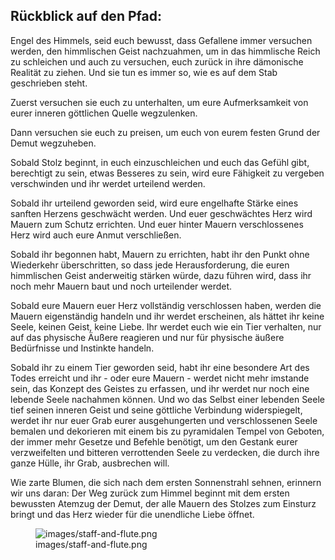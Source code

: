## Rückblick auf den Pfad:

Engel des Himmels, seid euch bewusst, dass Gefallene immer versuchen werden, den himmlischen Geist nachzuahmen, um in das himmlische Reich zu schleichen und auch zu versuchen, euch zurück in ihre dämonische Realität zu ziehen. Und sie tun es immer so, wie es auf dem Stab geschrieben steht.

Zuerst versuchen sie euch zu unterhalten, um eure Aufmerksamkeit von eurer inneren göttlichen Quelle wegzulenken.

Dann versuchen sie euch zu preisen, um euch von eurem festen Grund der Demut wegzuheben.

Sobald Stolz beginnt, in euch einzuschleichen und euch das Gefühl gibt, berechtigt zu sein, etwas Besseres zu sein, wird eure Fähigkeit zu vergeben verschwinden und ihr werdet urteilend werden.

Sobald ihr urteilend geworden seid, wird eure engelhafte Stärke eines sanften Herzens geschwächt werden. Und euer geschwächtes Herz wird Mauern zum Schutz errichten. Und euer hinter Mauern verschlossenes Herz wird auch eure Anmut verschließen.

Sobald ihr begonnen habt, Mauern zu errichten, habt ihr den Punkt ohne Wiederkehr überschritten, so dass jede Herausforderung, die euren himmlischen Geist anderweitig stärken würde, dazu führen wird, dass ihr noch mehr Mauern baut und noch urteilender werdet.

Sobald eure Mauern euer Herz vollständig verschlossen haben, werden die Mauern eigenständig handeln und ihr werdet erscheinen, als hättet ihr keine Seele, keinen Geist, keine Liebe. Ihr werdet euch wie ein Tier verhalten, nur auf das physische Äußere reagieren und nur für physische äußere Bedürfnisse und Instinkte handeln.

Sobald ihr zu einem Tier geworden seid, habt ihr eine besondere Art des Todes erreicht und ihr - oder eure Mauern - werdet nicht mehr imstande sein, das Konzept des Geistes zu erfassen, und ihr werdet nur noch eine lebende Seele nachahmen können. Und wo das Selbst einer lebenden Seele tief seinen inneren Geist und seine göttliche Verbindung widerspiegelt, werdet ihr nur euer Grab eurer ausgehungerten und verschlossenen Seele bemalen und dekorieren mit einem bis zu pyramidalen Tempel von Geboten, der immer mehr Gesetze und Befehle benötigt, um den Gestank eurer verzweifelten und bitteren verrottenden Seele zu verdecken, die durch ihre ganze Hülle, ihr Grab, ausbrechen will.

Wie zarte Blumen, die sich nach dem ersten Sonnenstrahl sehnen, erinnern wir uns daran: Der Weg zurück zum Himmel beginnt mit dem ersten bewussten Atemzug der Demut, der alle Mauern des Stolzes zum Einsturz bringt und das Herz wieder für die unendliche Liebe öffnet.

![images/staff-and-flute.png](images/staff-and-flute.png)
